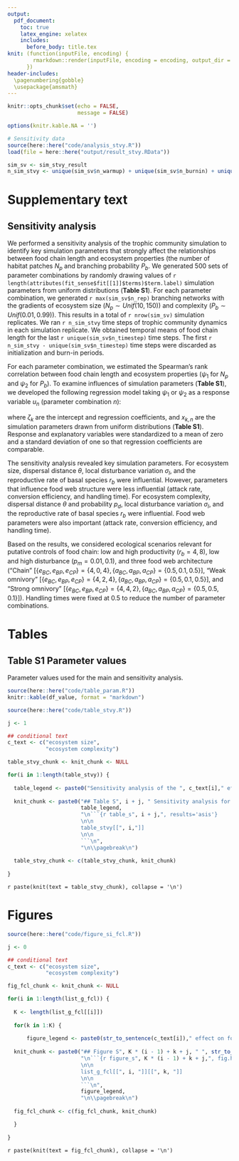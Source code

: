 ```yaml
---
output:
  pdf_document:
    toc: true
    latex_engine: xelatex
    includes:
      before_body: title.tex
knit: (function(inputFile, encoding) {
        rmarkdown::render(inputFile, encoding = encoding, output_dir = "document_output")
      })
header-includes:
  \pagenumbering{gobble}
  \usepackage{amsmath}
---
```


```r

knitr::opts_chunk$set(echo = FALSE,
                      message = FALSE)

options(knitr.kable.NA = '')

# Sensitivity data
source(here::here("code/analysis_stvy.R"))
load(file = here::here("output/result_stvy.RData"))

sim_sv <- sim_stvy_result
n_sim_stvy <- unique(sim_sv$n_warmup) + unique(sim_sv$n_burnin) + unique(sim_sv$n_timestep)

```

```{=tex}
\newpage
\pagenumbering{arabic}
```
# Supplementary text

## Sensitivity analysis

We performed a sensitivity analysis of the trophic community simulation to identify key simulation parameters that strongly affect the relationships between food chain length and ecosystem properties (the number of habitat patches $N_{p}$ and branching probability $P_{b}$. We generated 500 sets of parameter combinations by randomly drawing values of `r length(attributes(fit_sense$fit[[1]]$terms)$term.label)` simulation parameters from uniform distributions (**Table S1**). For each parameter combination, we generated `r max(sim_sv$n_rep)` branching networks with the gradients of ecosystem size ($N_p \sim Unif(10, 150)$) and complexity ($P_b \sim Unif(0.01, 0.99)$). This results in a total of `r nrow(sim_sv)` simulation replicates. We ran `r n_sim_stvy` time steps of trophic community dynamics in each simulation replicate. We obtained temporal means of food chain length for the last `r unique(sim_sv$n_timestep)` time steps. The first `r n_sim_stvy - unique(sim_sv$n_timestep)` time steps were discarded as initialization and burn-in periods.

For each parameter combination, we estimated the Spearman's rank correlation between food chain length and ecosystem properties ($\psi_1$ for $N_{p}$ and $\psi_2$ for $P_{b}$). To examine influences of simulation parameters (**Table S1**), we developed the following regression model taking $\psi_1$ or $\psi_2$ as a response variable $u_n$ (parameter combination $n$):

```{=tex}
\begin{align}
  u_{n} &\sim Normal(\mu_n, \sigma^2)\\
  \mu_n &= \zeta_0 + \sum_{k}{\zeta_k x_{k, n}}
\end{align}
```
where $\zeta_k$ are the intercept and regression coefficients, and $x_{k,n}$ are the simulation parameters drawn from uniform distributions (**Table S1**). Response and explanatory variables were standardized to a mean of zero and a standard deviation of one so that regression coefficients are comparable.

The sensitivity analysis revealed key simulation parameters. For ecosystem size, dispersal distance $\theta$, local disturbance variation $\sigma_{l}$, and the reproductive rate of basal species $r_b$ were influential. However, parameters that influence food web structure were less influential (attack rate, conversion efficiency, and handling time). For ecosystem complexity, dispersal distance $\theta$ and probability $p_d$, local disturbance variation $\sigma_{l}$, and the reproductive rate of basal species $r_b$ were influential. Food web parameters were also important (attack rate, conversion efficiency, and handling time).

Based on the results, we considered ecological scenarios relevant for putative controls of food chain: low and high productivity ($r_b = 4, 8$), low and high disturbance ($p_m = 0.01, 0.1$), and three food web architecture ("Chain" [$\{e_{BC}, e_{BP}, e_{CP}\} = \{4, 0, 4\}, \{a_{BC}, a_{BP}, a_{CP}\} = \{0.5, 0.1, 0.5\}$], "Weak omnivory" [$\{e_{BC}, e_{BP}, e_{CP}\} = \{4, 2, 4\}, \{a_{BC}, a_{BP}, a_{CP}\} = \{0.5, 0.1, 0.5\}$], and "Strong omnivory" [$\{e_{BC}, e_{BP}, e_{CP}\} = \{4, 4, 2\}, \{a_{BC}, a_{BP}, a_{CP}\} = \{0.5, 0.5, 0.1\}$]). Handling times were fixed at $0.5$ to reduce the number of parameter combinations.

\pagebreak

# Tables

## Table S1 Parameter values

Parameter values used for the main and sensitivity analysis.

```r

source(here::here("code/table_param.R"))
knitr::kable(df_value, format = "markdown")

```

\pagebreak

```r

source(here::here("code/table_stvy.R"))

j <- 1

## conditional text
c_text <- c("ecosystem size",
            "ecosystem complexity")

table_stvy_chunk <- knit_chunk <- NULL

for(i in 1:length(table_stvy)) {
  
  table_legend <- paste0("Sensitivity analysis of the ", c_text[i]," effect on food chain length. Parameter estimates of linear regression models are shown. The response variable is the Spearman's rank correlation between food chain length and ", c_text[i],". Response and explanatory variables (i.e., simulation parameters) were standardized (mean = 0, SD = 1) before the analysis.")
  
  knit_chunk <- paste0("## Table S", i + j, " Sensitivity analysis for ", c_text[i]," \n",
                       table_legend,
                       "\n```{r table_s", i + j,", results='asis'}
                       \n\n
                       table_stvy[[", i,"]]
                       \n\n
                       ```\n",
                       "\n\\pagebreak\n")
  
  table_stvy_chunk <- c(table_stvy_chunk, knit_chunk)  
  
}

```

`r paste(knit(text = table_stvy_chunk), collapse = '\n')`

\pagebreak

# Figures

```r

source(here::here("code/figure_si_fcl.R"))

j <- 0

## conditional text
c_text <- c("ecosystem size",
            "ecosystem complexity")

fig_fcl_chunk <- knit_chunk <- NULL

for(i in 1:length(list_g_fcl)) {
  
  K <- length(list_g_fcl[[i]])
  
  for(k in 1:K) {
    
      figure_legend <- paste0(str_to_sentence(c_text[i])," effect on food chain length and occupancies of constituent species (proportion of habitat patches occupied). Rows are different response variables, and columns are different simulation scenarios. Lines and shades represent loess curves fitted to the simulated data and associated 95% confidence intervals. In this simulation, the following values of parameters were used: $\\theta$ = ", df_param$theta[k], ", $\\sigma_l$ = ", df_param$sd_disturb_lon[k], ", and $\\sigma_h$ = ", df_param$sd_disturb_source[k], ".")
  
  knit_chunk <- paste0("## Figure S", K * (i - 1) + k + j, " ", str_to_sentence(c_text[i]), " effect on food chain length", " \n",
                       "\n```{r figure_s", K * (i - 1) + k + j,", fig.height = 10, fig.width = 11.5}
                       \n\n
                       list_g_fcl[[", i, "]][[", k, "]]
                       \n\n
                       ```\n",
                       figure_legend,
                       "\n\\pagebreak\n")
  
  fig_fcl_chunk <- c(fig_fcl_chunk, knit_chunk)  

  }
  
}

```

`r paste(knit(text = fig_fcl_chunk), collapse = '\n')`
